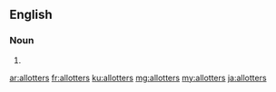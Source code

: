 ==English==

===Noun===
{{head|en}}

# {{plural of|allotter}}

[[ar:allotters]]
[[fr:allotters]]
[[ku:allotters]]
[[mg:allotters]]
[[my:allotters]]
[[ja:allotters]]